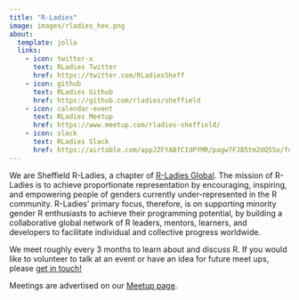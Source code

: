 ```yaml
---
title: "R-Ladies"
image: images/rladies_hex.png
about:
  template: jolla
  links:
    - icon: twitter-x
      text: RLadies Twitter
      href: https://twitter.com/RLadiesSheff
    - icon: github
      text: RLadies Github
      href: https://github.com/rladies/sheffield
    - icon: calendar-event
      text: RLadies Meetup
      href: https://www.meetup.com/rladies-sheffield/
    - icon: slack
      text: RLadies Slack
      href: https://airtable.com/appJZFYABfCIdPYMR/pagw7FJB5tm2UQ55o/form
---
```

::: {style="text-align: left;"}
We are Sheffield R-Ladies, a chapter of [R-Ladies Global](https://rladies.org/). The mission of R-Ladies is to achieve
proportionate representation by encouraging, inspiring, and empowering people of genders currently under-represented in
the R community. R-Ladies’ primary focus, therefore, is on supporting minority gender R enthusiasts to achieve their
programming potential, by building a collaborative global network of R leaders, mentors, learners, and developers to
facilitate individual and collective progress worldwide.

We meet roughly every 3 months to learn about and discuss R. If you would like to volunteer to talk at an event or have
an idea for future meet ups, please [get in touch!](mailto:sheffield@rladies.org)

Meetings are advertised on our [Meetup page](https://www.meetup.com/rladies-sheffield/).
:::
